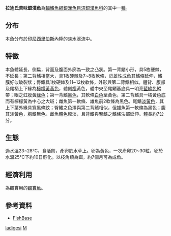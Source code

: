 {{Speciesbox
| taxon = Marosatherina ladigesi
| status = VU
| status_system = iucn3.1
| image = Marosatherina ladigesi.jpg
| binomial_authority = [[C._G._E._Ahl|C. G. E. Ahl]], 1936
| synonyms =* ''Telmatherina ladigesi'' <small>C. G. E. Ahl, 1936</small>
}}

'''拉迪氏苦味銀漢魚'''為[[輻鰭魚綱|輻鰭魚綱]][[銀漢魚目|銀漢魚目]][[沼銀漢魚科|沼銀漢魚科]]的其中一[[種|種]]。
==分布==
本魚分布於[[印尼|印尼]][[西里伯斯|西里伯斯]]內陸的淡水溪流中。

==特徵==
本魚體延長，側扁，背面及腹面外廓為一致之凸狀。第一背鰭小形，具5枚硬棘，不延長；第二背鰭相當大，具1枚硬棘及7~8枚軟條，於雄性成魚其鰭條延伸，鰭膜好似破裂狀；臀鰭具1枚硬棘及11~12枚軟條，外形與第二背鰭相似。體背、腹部及尾柄上下緣為[[檸檬|檸檬黃]][[黃色|黃色]]，體側[[橄欖綠|欖]]黃色，體中央至尾鰭基底具一明亮[[藍綠色|藍綠色]]縱帶；眼之虹膜黃[[綠色|綠色]]；第一背鰭[[黑色|黑色]]，其軟條[[白色|白色]]至黃色，第二背鰭具一橘黃色底而有檸檬黃為中心之大斑；雌魚第一軟條、雄魚前2軟條為黑色。尾鰭[[淡黃色|淡黃色]]，其上下葉外緣具寬黑條紋；臀鰭之色澤與第二背鰭相似，但雄魚第一軟條為黑色；腹其淡黃色，胸鰭無色。雌魚體色較淡，且背鰭與臀鰭之鰭條決部延伸。體長約7公分。

==生態==
適水溫23~28℃，食活餌，產卵於水草上。卵為黃色，一次產卵20~30粒，卵於水溫25℃下約10日孵化。以枝角類為餌，約7個月可為成魚。

==經濟利用==
為觀賞用的[[觀賞魚|觀賞魚]]。

==參考資料==
* [https://web.archive.org/web/20071214051835/http://fishbase.sinica.edu.tw/search.php?lang=Chinese FishBase]
{{Taxonbar|from=Q571150}}

[[Category:苦味銀漢魚屬|ladigesi]]
[[Category:1936年描述的鱼类|M]]